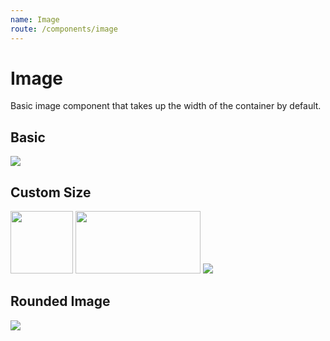 ```yaml
---
name: Image
route: /components/image
---
```



# Image

Basic image component that takes up the width of the container by default.

<PropsTable of={Image} />

## Basic

<Playground>
  <Image src="https://upload.wikimedia.org/wikipedia/commons/9/97/The_Earth_seen_from_Apollo_17.jpg" />
</Playground>

## Custom Size

<Playground>
  <List direction="vertical">
    <Image
      src="https://upload.wikimedia.org/wikipedia/commons/9/97/The_Earth_seen_from_Apollo_17.jpg"
      width="100px"
    />
    <Image
      src="https://upload.wikimedia.org/wikipedia/commons/9/97/The_Earth_seen_from_Apollo_17.jpg"
      height="100px"
      width="200px"
    />
    <Image
      src="https://upload.wikimedia.org/wikipedia/commons/9/97/The_Earth_seen_from_Apollo_17.jpg"
      width={1 / 2}
    />
  </List>
</Playground>

## Rounded Image

<Playground>
  <Image
    rounded
    src="https://upload.wikimedia.org/wikipedia/commons/9/97/The_Earth_seen_from_Apollo_17.jpg"
  />
</Playground>
